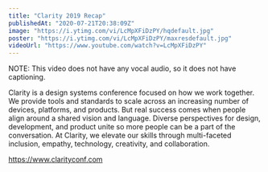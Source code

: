 ```yaml
---
title: "Clarity 2019 Recap"
publishedAt: "2020-07-21T20:38:09Z"
image: "https://i.ytimg.com/vi/LcMpXFiDzPY/hqdefault.jpg"
poster: "https://i.ytimg.com/vi/LcMpXFiDzPY/maxresdefault.jpg"
videoUrl: "https://www.youtube.com/watch?v=LcMpXFiDzPY"
---
```


NOTE: This video does not have any vocal audio, so it does not have captioning.

Clarity is a design systems conference focused on how we work together. We provide tools and standards to scale across an increasing number of devices, platforms, and products. But real success comes when people align around a shared vision and language. Diverse perspectives for design, development, and product unite so more people can be a part of the conversation. At Clarity, we elevate our skills through multi-faceted inclusion, empathy, technology, creativity, and collaboration.

https://www.clarityconf.com

